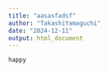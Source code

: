 ```yaml
---
title: "aasasfadsf"
author: "TakashiYamaguchi"
date: "2024-12-11"
output: html_document
---
```



```r

happy

```
